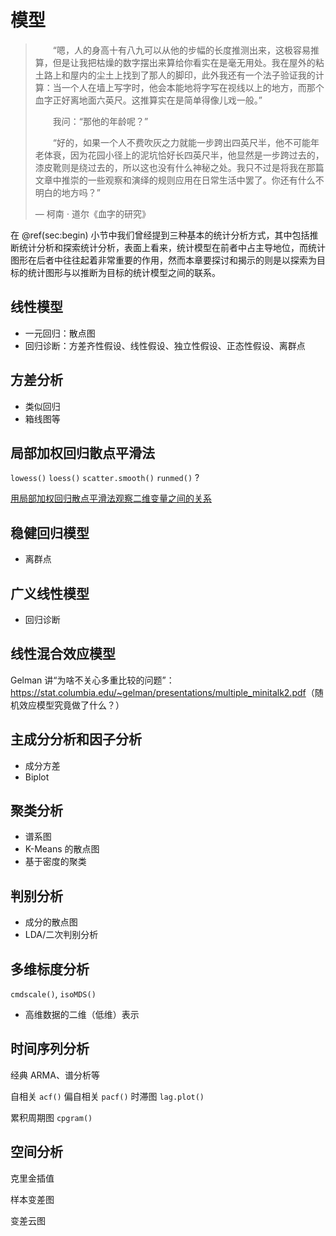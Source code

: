 # 模型 {#cha:model}

> 　　“嗯，人的身高十有八九可以从他的步幅的长度推测出来，这极容易推算，但是让我把枯燥的数字摆出来算给你看实在是毫无用处。我在屋外的粘土路上和屋内的尘土上找到了那人的脚印，此外我还有一个法子验证我的计算：当一个人在墙上写字时，他会本能地将字写在视线以上的地方，而那个血字正好离地面六英尺。这推算实在是简单得像儿戏一般。”
>
> 　　我问：“那他的年龄呢？”
>
> 　　“好的，如果一个人不费吹灰之力就能一步跨出四英尺半，他不可能年老体衰，因为花园小径上的泥坑恰好长四英尺半，他显然是一步跨过去的，漆皮靴则是绕过去的，所以这也没有什么神秘之处。我只不过是将我在那篇文章中推崇的一些观察和演绎的规则应用在日常生活中罢了。你还有什么不明白的地方吗？”
>
> --- 柯南 $\cdot$ 道尔《血字的研究》

在 \@ref(sec:begin) 小节中我们曾经提到三种基本的统计分析方式，其中包括推断统计分析和探索统计分析，表面上看来，统计模型在前者中占主导地位，而统计图形在后者中往往起着非常重要的作用，然而本章要探讨和揭示的则是以探索为目标的统计图形与以推断为目标的统计模型之间的联系。

## 线性模型 {#sec:lm}

- 一元回归：散点图
- 回归诊断：方差齐性假设、线性假设、独立性假设、正态性假设、离群点

## 方差分析 {#sec:aov}

- 类似回归
- 箱线图等

## 局部加权回归散点平滑法 {#sec:lowess}

`lowess()` `loess()` `scatter.smooth()` `runmed()` ? 

[用局部加权回归散点平滑法观察二维变量之间的关系](https://cosx.org/2008/11/lowess-to-explore-bivariate-correlation-by-yihui)

## 稳健回归模型 {#sec:rlm}

- 离群点

## 广义线性模型 {#sec:glm}

- 回归诊断

## 线性混合效应模型 {#sec:lme}

Gelman 讲“为啥不关心多重比较的问题”：<https://stat.columbia.edu/~gelman/presentations/multiple_minitalk2.pdf>（随机效应模型究竟做了什么？）

## 主成分分析和因子分析

- 成分方差
- Biplot

## 聚类分析 {#sec:cluster}

- 谱系图
- K-Means 的散点图
- 基于密度的聚类

## 判别分析

- 成分的散点图
- LDA/二次判别分析

## 多维标度分析

`cmdscale()`, `isoMDS()`

- 高维数据的二维（低维）表示

## 时间序列分析

经典 ARMA、谱分析等

自相关 `acf()` 偏自相关 `pacf()` 时滞图 `lag.plot()`

累积周期图 `cpgram()`

## 空间分析

克里金插值

样本变差图

变差云图



